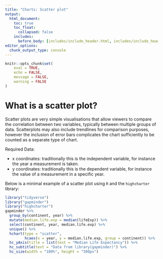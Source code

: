 ```yaml
---
title: "Charts: Scatter plot"
output:
  html_document:
    toc: true
    toc_float:
      collapsed: false
    includes:
      before_body: [includes/include_header.html, includes/include_header_navpage.html]
editor_options: 
  chunk_output_type: console
---
```


```r
knitr::opts_chunk$set(
	eval = TRUE,
	echo = FALSE,
	message = FALSE,
	warning = FALSE
)
```

# What is a scatter plot?

Scatter plots  are very simple visualisations that allow viewers to compare the correlation between two variables, typically between multiple groups of data. Scatterplots may also include trendlines for comparison purposes, however the inclusion of error bars complicates the chart sufficiently to be counted as a separate type of chart.

Required Data:

- x coordinates: traditionally this is the independent variable, for instance the year a measurement is taken.
- y coordinates: traditionally this is the dependent variable, for instance the value of a measurement in a specific year.

Below is a minimal example of a scatter plot using `R` and the `highcharter` library:

```r
library("tidyverse")
library("gapminder")
library("highcharter")
gapminder %>%
  group_by(continent, year) %>%
  mutate(median.life.exp = median(lifeExp)) %>%
  select(continent, year, median.life.exp) %>%
  unique() %>%
  hchart(type = "scatter",
         hcaes(x = year, y = median.life.exp, group = continent)) %>%
  hc_yAxis(title = list(text = "Median Life Expectancy")) %>%
  hc_subtitle(text = "Data from library(gapminder)") %>%
  hc_size(width = "100%", height = "300px")
```


